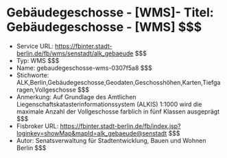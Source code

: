# Gebäudegeschosse - [WMS]- Titel: Gebäudegeschosse - [WMS] $$$
- Service URL: https://fbinter.stadt-berlin.de/fb/wms/senstadt/alk_gebaeude $$$
- Typ: WMS $$$
- Name: gebaudegeschosse-wms-0307f5a8 $$$
- Stichworte: ALK,Berlin,Gebäudegeschosse,Geodaten,Geschosshöhen,Karten,Tiefgaragen,Vollgeschosse $$$
- Anmerkung: Auf Grundlage des Amtlichen Liegenschaftskatasterinformationssystem (ALKIS) 1:1000 wird die maximale Anzahl der Vollgeschosse farblich in fünf Klassen ausgeprägt $$$
- Fisbroker URL: https://fbinter.stadt-berlin.de/fb/index.jsp?loginkey=showMap&mapId=alk_gebaeude@senstadt $$$
- Autor: Senatsverwaltung für Stadtentwicklung, Bauen und Wohnen Berlin $$$

